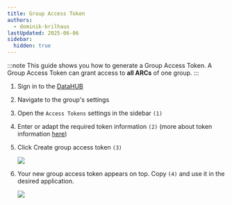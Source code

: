 ```yaml
---
title: Group Access Token 
authors:
  - dominik-brilhaus
lastUpdated: 2025-06-06
sidebar:
  hidden: true
---
```



:::note
This guide shows you how to generate a Group Access Token.
A Group Access Token can grant access to **all ARCs** of one group.
:::

<Steps>

1. Sign in to the [DataHUB](https://git.nfdi4plants.org/)
2. Navigate to the group's settings
2. Open the `Access Tokens` settings in the sidebar `(1)`
3. Enter or adapt the required token information `(2)` (more about token information [here](/nfdi4plants.knowledgebase/datahub/access-tokens#token-information))
4. Click <btn>Create group access token</btn> `(3)`

    ![](@images/datahub/access-tokens/datahub-access-token-group-01.drawio.png)

5. Your new group access token appears on top. Copy `(4)` and use it in the desired application.

    ![](@images/datahub/access-tokens/datahub-access-token-group-02.drawio.png)

</Steps>
